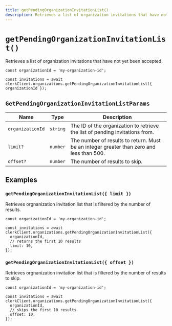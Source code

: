 ```yaml
---
title: getPendingOrganizationInvitationList()
description: Retrieves a list of organization invitations that have not yet been accepted.
---
```


# `getPendingOrganizationInvitationList()`

Retrieves a list of organization invitations that have not yet been accepted.

```tsx
const organizationId = 'my-organization-id';

const invitations = await clerkClient.organizations.getPendingOrganizationInvitationList({ organizationId });
```

## `GetPendingOrganizationInvitationListParams`

| Name | Type | Description |
| --- | --- | --- |
| `organizationId` | `string` | The ID of the organization to retrieve the list of pending invitations from. |
| `limit?` | `number` | The number of results to return. Must be an integer greater than zero and less than 500. |
| `offset?` | `number` | The number of results to skip. |

## Examples

### `getPendingOrganizationInvitationList({ limit })`

Retrieves orgnanization invitation list that is filtered by the number of results.

```tsx
const organizationId = 'my-organization-id';

const invitations = await clerkClient.organizations.getPendingOrganizationInvitationList({
  organizationId,
  // returns the first 10 results
  limit: 10,
});
```

### `getPendingOrganizationInvitationList({ offset })`

Retrieves orgnanization invitation list that is filtered by the number of results to skip.

```tsx
const organizationId = 'my-organization-id';

const invitations = await clerkClient.organizations.getPendingOrganizationInvitationList({
  organizationId,
  // skips the first 10 results
  offset: 10,
});
```